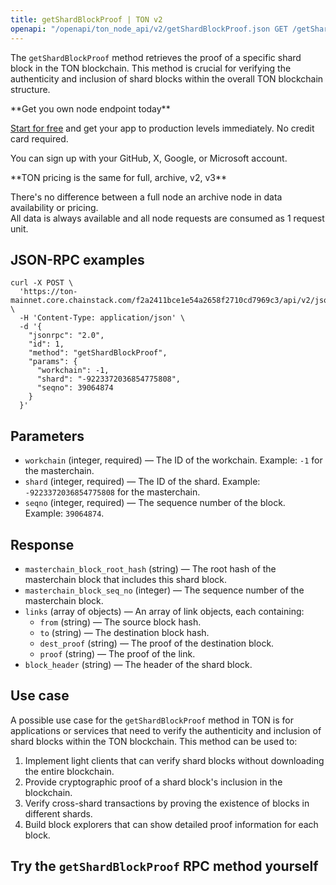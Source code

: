 ---
title: getShardBlockProof | TON v2
openapi: "/openapi/ton_node_api/v2/getShardBlockProof.json GET /getShardBlockProof"
---

The `getShardBlockProof` method retrieves the proof of a specific shard block in the TON blockchain. This method is crucial for verifying the authenticity and inclusion of shard blocks within the overall TON blockchain structure.

<Check>
**Get you own node endpoint today**

[Start for free](https://console.chainstack.com/) and get your app to production levels immediately. No credit card required.

You can sign up with your GitHub, X, Google, or Microsoft account.
</Check>

<Note>
**TON pricing is the same for full, archive, v2, v3**

There's no difference between a full node an archive node in data availability or pricing.  
All data is always available and all node requests are consumed as 1 request unit.
</Note>

  

## JSON-RPC examples

```shell Shell
curl -X POST \
  'https://ton-mainnet.core.chainstack.com/f2a2411bce1e54a2658f2710cd7969c3/api/v2/jsonRPC' \
  -H 'Content-Type: application/json' \
  -d '{
    "jsonrpc": "2.0",
    "id": 1,
    "method": "getShardBlockProof",
    "params": {
      "workchain": -1,
      "shard": "-9223372036854775808",
      "seqno": 39064874
    }
  }'
```


## Parameters

* `workchain` (integer, required) — The ID of the workchain. Example: `-1` for the masterchain.
* `shard` (integer, required) — The ID of the shard. Example: `-9223372036854775808` for the masterchain.
* `seqno` (integer, required) — The sequence number of the block. Example: `39064874`.

## Response

* `masterchain_block_root_hash` (string) — The root hash of the masterchain block that includes this shard block.
* `masterchain_block_seq_no` (integer) — The sequence number of the masterchain block.
* `links` (array of objects) — An array of link objects, each containing:
  + `from` (string) — The source block hash.
  + `to` (string) — The destination block hash.
  + `dest_proof` (string) — The proof of the destination block.
  + `proof` (string) — The proof of the link.
* `block_header` (string) — The header of the shard block.

## Use case

A possible use case for the `getShardBlockProof` method in TON is for applications or services that need to verify the authenticity and inclusion of shard blocks within the TON blockchain. This method can be used to:

1. Implement light clients that can verify shard blocks without downloading the entire blockchain.
2. Provide cryptographic proof of a shard block's inclusion in the blockchain.
3. Verify cross-shard transactions by proving the existence of blocks in different shards.
4. Build block explorers that can show detailed proof information for each block.

## Try the `getShardBlockProof` RPC method yourself